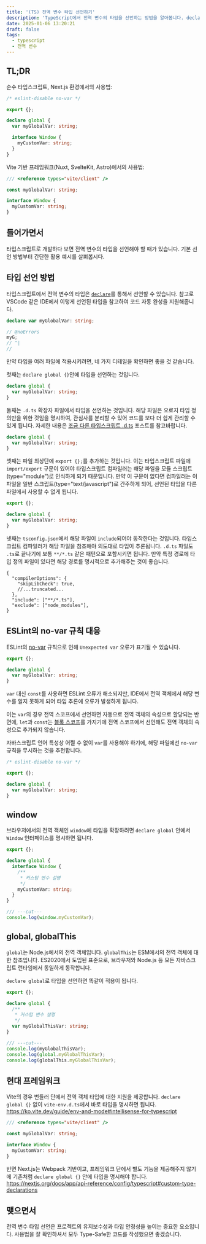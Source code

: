 ```yaml
---
title: '(TS) 전역 변수 타입 선언하기'
description: 'TypeScript에서 전역 변수의 타입을 선언하는 방법을 알아봅니다. declare global 사용법부터 window, global, globalThis 객체 타입 확장까지 실전에서 자주 마주치는 전역 변수 타입 선언 패턴을 다룹니다.'
date: 2025-01-06 13:20:21
draft: false
tags:
  - typescript
  - 전역 변수
---
```


## TL;DR

순수 타입스크립트, Next.js 환경에서의 사용법:

```ts title="global.d.ts"
/* eslint-disable no-var */

export {};

declare global {
  var myGlobalVar: string;

  interface Window {
    myCustomVar: string;
  }
}
```

Vite 기반 프레임워크(Nuxt, SvelteKit, Astro)에서의 사용법:

```ts title="vite-env.d.ts"
/// <reference types="vite/client" />

const myGlobalVar: string;

interface Window {
  myCustomVar: string;
}
```

## 들어가면서

타입스크립트로 개발하다 보면 전역 변수의 타입을 선언해야 할 때가 있습니다.
기본 선언 방법부터 간단한 활용 예시를 살펴봅시다.

## 타입 선언 방법

타입스크립트에서 전역 변수의 타입은 [`declare`](https://www.typescriptlang.org/docs/handbook/declaration-files/by-example.html#global-variables)를 통해서 선언할 수 있습니다.
참고로 VSCode 같은 IDE에서 이렇게 선언된 타입을 참고하여 코드 자동 완성을 지원해줍니다.

```ts twoslash
declare var myGlobalVar: string;

// @noErrors
myG;
// ^|
//
```

만약 타입을 여러 파일에 적용시키려면, 네 가지 디테일을 확인하면 좋을 것 같습니다.

첫째는 `declare global {}`안에 타입을 선언하는 것입니다.

```ts
declare global {
  var myGlobalVar: string;
}
```

둘째는 `.d.ts` 확장자 파일에서 타입을 선언하는 것입니다.
해당 파일은 오로지 타입 정의만을 위한 것임을 명시하여, 관심사를 분리할 수 있어 코드를 보다 더 쉽게 관리할 수 있게 됩니다. 자세한 내용은 [조금 다른 타입스크립트 .d.ts](./d-ts) 포스트를 참고바랍니다.

```ts title="global.d.ts"
declare global {
  var myGlobalVar: string;
}
```

셋째는 파일 최상단에 `export {};`를 추가하는 것입니다.
이는 타입스크립트 파일에 `import/export` 구문이 있어야 타입스크립트 컴파일러는 해당 파일을 모듈 스크립트(type="module")로 인식하게 되기 때문입니다. 만약 이 구문이 없다면 컴파일러는 이 파일을 일반 스크립트(type="text/javascript")로 간주하게 되어, 선언된 타입을 다른 파일에서 사용할 수 없게 됩니다.

```ts title="global.d.ts" {1}
export {};

declare global {
  var myGlobalVar: string;
}
```

넷째는 `tsconfig.json`에서 해당 파일이 `include`되어야 동작한다는 것입니다.
타입스크립트 컴파일러가 해당 파일을 참조해야 의도대로 타입이 추론됩니다. `.d.ts` 파일도 `.ts`로 끝나기에 보통 `**/*.ts` 같은 패턴으로 포함시키면 됩니다. 만약 특정 경로에 타입 정의 파일이 있다면 해당 경로를 명시적으로 추가해주는 것이 좋습니다.

```jsonc title="tsconfig.json" {6}
{
  "compilerOptions": {
    "skipLibCheck": true,
    //...truncated...
  },
  "include": ["**/*.ts"],
  "exclude": ["node_modules"],
}
```

## ESLint의 no-var 규칙 대응

ESLint의 [no-var](https://eslint.org/docs/latest/rules/no-var) 규칙으로 인해 `Unexpected var` 오류가 표기될 수 있습니다.

```ts eslint
export {};

declare global {
  var myGlobalVar: string;
}
```

`var` 대신 `const`를 사용하면 ESLint 오류가 해소되지만, IDE에서 전역 객체에서 해당 변수를 알지 못하게 되어 타입 추론에 오류가 발생하게 됩니다.

이는 `var`의 경우 전역 스코프에서 선언하면 자동으로 전역 객체의 속성으로 할당되는 반면에, `let`과 `const`는 [블록 스코프](https://developer.mozilla.org/ko/docs/Web/JavaScript/Reference/Statements/block)를 가지기에 전역 스코프에서 선언해도 전역 객체의 속성으로 추가되지 않습니다.

자바스크립트 언어 특성상 어쩔 수 없이 `var`를 사용해야 하기에, 해당 파일에선 `no-var` 규칙을 무시하는 것을 추천합니다.

```ts eslint {1}
/* eslint-disable no-var */

export {};

declare global {
  var myGlobalVar: string;
}
```

## window

브라우저에서의 전역 객체인 `window`에 타입을 확장하려면 `declare global` 안에서 `Window` 인터페이스를 명시하면 됩니다.

```ts title="global.d.ts" twoslash {4-8}
export {};

declare global {
  interface Window {
    /**
     * 커스텀 변수 설명
     */
    myCustomVar: string;
  }
}

/// ---cut---
console.log(window.myCustomVar);
```

## global, globalThis

`global`는 Node.js에서의 전역 객체입니다.
`globalThis`는 ESM에서의 전역 객체에 대한 참조입니다. ES2020에서 도입된 표준으로, 브라우저와 Node.js 등 모든 자바스크립트 런타임에서 동일하게 동작합니다.

`declare global`로 타입을 선언하면 똑같이 적용이 됩니다.

```ts title="global.d.ts" twoslash
export {};

declare global {
  /**
   * 커스텀 변수 설명
   */
  var myGlobalThisVar: string;
}

/// ---cut---
console.log(myGlobalThisVar);
console.log(global.myGlobalThisVar);
console.log(globalThis.myGlobalThisVar);
```

## 현대 프레임워크

Vite의 경우 번들러 단에서 전역 객체 타입에 대한 지원을 제공합니다. `declare global {}` 없이 `vite-env.d.ts`에서 바로 타입을 명시하면 됩니다.
https://ko.vite.dev/guide/env-and-mode#intellisense-for-typescript

```ts title="vite-env.d.ts"
/// <reference types="vite/client" />

const myGlobalVar: string;

interface Window {
  myCustomVar: string;
}
```

반면 Next.js는 Webpack 기반이고, 프레임워크 단에서 별도 기능을 제공해주지 않기에 기존처럼 `declare global {}` 안에 타입을 명시해야 합니다.
https://nextjs.org/docs/app/api-reference/config/typescript#custom-type-declarations

## 맺으면서

전역 변수 타입 선언은 프로젝트의 유지보수성과 타입 안정성을 높이는 중요한 요소입니다. 사용법을 잘 확인하셔서 모두 Type-Safe한 코드를 작성했으면 좋겠습니다.
